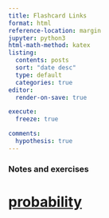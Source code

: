 ```yaml
---
title: Flashcard Links 
format: html
reference-location: margin
jupyter: python3
html-math-method: katex
listing:
  contents: posts
  sort: "date desc"
  type: default
  categories: true
editor:
  render-on-save: true

execute: 
  freeze: true 

comments:
  hypothesis: true
---
```


### Notes and exercises

# [probability](probability/probability.qmd)
